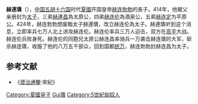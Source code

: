 '''赫連璝'''（{{bd|？||424年||catIdx=Helian赫連璝}}），[[中国|中国]][[五胡十六国|五胡十六国]]时代[[夏_(十六国)|夏國]]开国皇帝[[赫连勃勃|赫连勃勃]]的長子。414年，他被父亲册封为[[太子|太子]]，三弟[[赫連昌|赫連昌]]為太原公，四弟[[赫连伦|赫连伦]]為酒泉公，五弟[[赫连定|赫连定]]为平原公。424年，赫连勃勃想废黜太子赫連璝，改立赫连伦為太子。赫連璝听到这个消息，立即率兵七万人北上进攻赫连伦。赫连伦率兵三万人迎击，双方在[[高平|高平]]大战。赫连伦兵败身死。赫连伦的同胞兄太原公赫连昌率骑兵一万袭击赫连璝的大军，斩杀赫连璝，收服了他的八万五千部众，回到国都[[统万|统万]]，赫连勃勃封赫连昌为太子。

==参考文献==
*《[[資治通鑒|資治通鑒]]·宋紀》

{{DEFAULTSORT:Helian赫連璝}}
[[Category:夏國皇子|Category:夏國皇子]]
[[Category:赫連姓|Gui璝]]
[[Category:5世紀匈奴人|Category:5世紀匈奴人]]